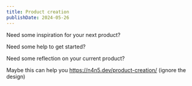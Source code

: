 ```yaml
---
title: Product creation
publishDate: 2024-05-26
---
```


Need some inspiration for your next product?

Need some help to get started?

Need some reflection on your current product?


Maybe this can help you https://n4n5.dev/product-creation/ (ignore the design)